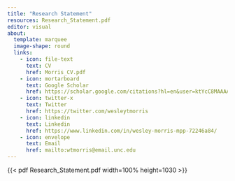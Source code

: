 ```yaml
---
title: "Research Statement"
resources: Research_Statement.pdf
editor: visual
about:
  template: marquee
  image-shape: round
  links:
    - icon: file-text
      text: CV
      href: Morris_CV.pdf
    - icon: mortarboard
      text: Google Scholar
      href: https://scholar.google.com/citations?hl=en&user=ktYcC8MAAAAJ&view_op=list_works&authuser=5&gmla=AH70aAWVyVJkXi7NWJQBqNzgLmUIHMp1BeJhLZbRPnf2S7CC718HviNud1FttDOMRthIlc1Uk9nKmh6UqikZp6jzrJmJ3KDwsfBwqg
    - icon: twitter-x
      text: Twitter
      href: https://twitter.com/wesleytmorris
    - icon: linkedin
      text: Linkedin
      href: https://www.linkedin.com/in/wesley-morris-mpp-72246a84/
    - icon: envelope
      text: Email
      href: mailto:wtmorris@email.unc.edu
---
```


{{< pdf Research_Statement.pdf width=100% height=1030 >}}

